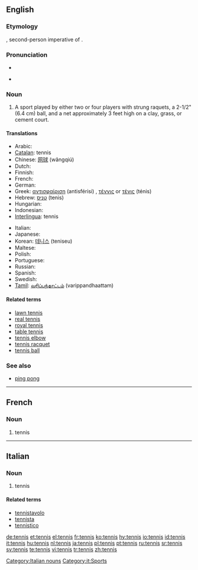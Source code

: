 ==English==

===Etymology===
{{OF.}} {{term|tenez|lang=fro}}, second-person imperative of {{term|tenir|lang=fro||hold}}.

===Pronunciation===
*{{IPA|/tɛn.ɪs/}}
*{{a|US}} {{SAMPA|/tE.nIs/}}

===Noun===
{{en-noun|-}}

# {{sport}} A sport played by either two or four players with strung raquets, a 2-1/2" (6.4 cm) ball, and a net approximately 3 feet high on a clay, grass, or cement court.

====Translations====
{{trans-top|sport played by two or four players with strung raquets}}
*Arabic: {{ARchar|[[تنس]]}} {{unicode|(tínis)}} {{m}}
*[[Catalan]]: tennis {{m}}
*Chinese: [[网球]] (wăngqiú)
* Dutch: {{t+|nl|tennis}}
* Finnish: {{t-|fi|tennis}}
* French: {{t+|fr|tennis|m}}
*German: {{t+|de|Tennis|n}}
*Greek: [[αντισφαίριση]] (antisférisi) {{f}}, [[τέννις]] or [[τένις]] (ténis) {{n}}
*Hebrew: [[טניס]] (tenis) {{m}}
* Hungarian: {{t|hu|tenisz}}
* Indonesian: {{t+|id|tenis|xs=Indonesian}}
*[[Interlingua]]: tennis
{{trans-mid}}
* Italian: {{t+|it|tennis|m}}
* Japanese: {{t+|ja|テニス|tr=tenisu}}
*Korean: [[테니스]] (teniseu)
* Maltese: {{t-|mt|tenis|xs=Maltese}}
* Polish: {{t|pl|tenis ziemny|m}}
* Portuguese: {{t|pt|tênis|m}}
* Russian: {{t-|ru|теннис|m|tr=ténnis}}
*Spanish: {{t-|es|tenis|m}}
* Swedish: {{t+|sv|tennis}}
*[[Tamil]]: [[வரிப்பந்தாட்டம்]] (varippandhaattam)
{{trans-bottom}}

====Related terms====
*[[lawn tennis]]
*[[real tennis]]
*[[royal tennis]]
*[[table tennis]]
*[[tennis elbow]]
*[[tennis racquet]]
*[[tennis ball]]

===See also===
*[[ping pong]]

----

==French==

===Noun===
{{fr-noun|m|-}}

# tennis

----

==Italian==

===Noun===
{{infl|it|noun|gender=m}} {{inv}}

# tennis

====Related terms====
*[[tennistavolo]]
*[[tennista]]
*[[tennistico]]

[[Category:Italian nouns]]
[[Category:it:Sports]]

[[de:tennis]]
[[et:tennis]]
[[el:tennis]]
[[fr:tennis]]
[[ko:tennis]]
[[hy:tennis]]
[[io:tennis]]
[[id:tennis]]
[[it:tennis]]
[[hu:tennis]]
[[nl:tennis]]
[[ja:tennis]]
[[pl:tennis]]
[[pt:tennis]]
[[ru:tennis]]
[[sr:tennis]]
[[sv:tennis]]
[[te:tennis]]
[[vi:tennis]]
[[tr:tennis]]
[[zh:tennis]]